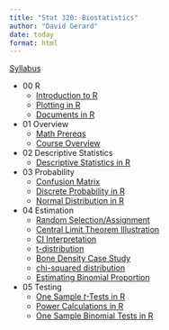 ```yaml
---
title: "Stat 320: Biostatistics"
author: "David Gerard"
date: today
format: html
---
```


[Syllabus](syllabus.qmd)

- 00 R
  - [Introduction to R](./01_r/01_r_intro.qmd)
  - [Plotting in R](./01_r/01_ggplot.qmd)
  - [Documents in R](./01_r/01_quarto.qmd)
- 01 Overview
  - [Math Prereqs](./00_course_outline/00_math_prereqs.qmd)
  - [Course Overview](./00_course_outline/00_overview.qmd)
- 02 Descriptive Statistics
  - [Descriptive Statistics in R](./02_descriptive/02_descriptive.qmd)
- 03 Probability
  - [Confusion Matrix](./03_prob/03_confusion.qmd)
  - [Discrete Probability in R](./03_prob/03_prob_discrete.qmd)
  - [Normal Distribution in R](./03_prob/03_prob_cont.qmd)
- 04 Estimation
  - [Random Selection/Assignment](./04_est/04_sample.qmd)
  - [Central Limit Theorem Illustration](./04_est/04_clt.qmd)
  - [CI Interpretation](./04_est/04_figs/ci_graphic.png)
  - [t-distribution](./04_est/04_t.qmd)
  - [Bone Density Case Study](./04_est/04_boneden.qmd)
  - [chi-squared distribution](./04_est/04_chi2.qmd)
  - [Estimating Binomial Proportion](./04_est/04_binom.qmd)
- 05 Testing
  - [One Sample $t$-Tests in R](./05_tests/05_ttest.qmd)
  - [Power Calculations in R](./05_tests/05_power.qmd)
  - [One Sample Binomial Tests in R](./05_tests/05_binom.qmd)
